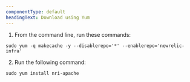```yaml
---
componentType: default
headingText: Download using Yum
---
```


1. From the command line, run these commands:

```shell
sudo yum -q makecache -y --disablerepo='*' --enablerepo='newrelic-infra'
```

2. Run the following command:

```shell
sudo yum install nri-apache
```